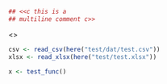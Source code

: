 ```r
## <<c this is a
## multiline comment c>>
```


<<c 
this is a comment
that is outside of the the code block
c>>

```r
csv <- read_csv(here("test/dat/test.csv"))
xlsx <- read_xlsx(here("test/test.xlsx"))

```


```r
x <- test_func()
```
